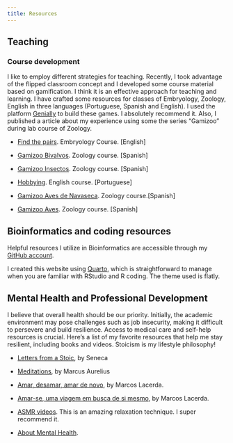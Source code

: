 ```yaml
---
title: Resources
---
```


## Teaching

### Course development

I like to employ different strategies for teaching. Recently, I took advantage of the flipped classroom concept and I developed some course material based on gamification. I think it is an effective approach for teaching and learning. I have crafted some resources for classes of Embryology, Zoology, English in three languages (Portuguese, Spanish and English). I used the platform [Genially](https://genial.ly/) to build these games. I absolutely recommend it. Also, I published a article about my experience using some the series "Gamizoo" during lab course of Zoology.

-   [Find the pairs](https://view.genial.ly/64a08c488441880018d2c10b/interactive-content-find-the-pairs-platynereis-germline). Embryology Course. \[English\]

-   [Gamizoo Bivalvos](https://view.genial.ly/607a93765a25e70d38bea411/interactive-content-gamizoo-bivalvos). Zoology course. \[Spanish\]

-   [Gamizoo Insectos](%7Bhttps://create.kahoot.it/share/gamizoo-insectos/8b3a338b-d3f6-43a9-ae6c-28a58355c091). Zoology course. \[Spanish\]

-   [Hobbying](https://view.genial.ly/5f8eb582c1228c0d8bb8de0c/game-hobbying). English course. \[Portuguese\]

-   [Gamizoo Aves de Navaseca](https://view.genial.ly/5f7af1efff5a000cf0bdde9f/game-aves-de-navaseca). Zoology course.\[Spanish\]

-   [Gamizoo Aves](https://view.genial.ly/5f7de4dd1b2b330d2efa20b4/game-identificacion-de-aves). Zoology course. \[Spanish\]

## Bioinformatics and coding resources

Helpful resources I utilize in Bioinformatics are accessible through my [GitHub account](https://github.com/rannypribeiro).

I created this website using [Quarto](https://quarto.org/), which is straightforward to manage when you are familiar with RStudio and R coding. The theme used is flatly.

## Mental Health and Professional Development

I believe that overall health should be our priority. Initially, the academic environment may pose challenges such as job insecurity, making it difficult to persevere and build resilience. Access to medical care and self-help resources is crucial. Here's a list of my favorite resources that help me stay resilient, including books and videos. Stoicism is my lifestyle philosophy!

-   [Letters from a Stoic](https://www.amazon.com/gp/product/0140442103/ref=as_li_tl?ie=UTF8&tag=philosophybre-20&camp=1789&creative=9325&linkCode=as2&creativeASIN=0140442103&linkId=53524be7bd4e91403113c3e5494786ac), by Seneca

-   [Meditations](https://dp.la/item/ed2ca2789adef475af72e107926a7e3a?q=meditations), by Marcus Aurelius

-   [Amar, desamar, amar de novo](https://www.vreditora.com.br/latitude/amar-desamar-amar-de-novo-como-garantir-um-relacionamento-saudavel-e-feliz), by Marcos Lacerda.

-   [Amar-se, uma viagem em busca de si mesmo](https://www.vreditora.com.br/latitude/amar-se-uma-viagem-em-busca-de-si-mesmo), by Marcos Lacerda.

-   [ASMR videos](https://www.youtube.com/results?search_query=asmr). This is an amazing relaxation technique. I super recommend it.

-   [About Mental Health](https://www.cdc.gov/mentalhealth/learn/index.htm).
